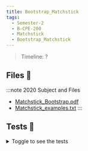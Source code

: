 ```yaml
---
title: Bootstrap_Matchstick
tags:
  - Semester-2
  - B-CPE-200
  - Matchstick
  - Bootstrap_Matchstick
---
```

> Timeline: ?


## Files 📂

:::note 2020 Subject and Files
- [Matchstick_Bootstrap.pdf](https://github.com/Studio-17/Epitech-Subjects/raw/main/Semester-2/B-CPE-200/Matchstick/Bootstrap_Matchstick/Matchstick_Bootstrap.pdf)
- [Matchstick_examples.txt](https://github.com/Studio-17/Epitech-Subjects/raw/main/Semester-2/B-CPE-200/Matchstick/Bootstrap_Matchstick/Matchstick_examples.txt)
:::

## Tests 🤖
<details>
  <summary>Toggle to see the tests</summary>
  <div>
Yo
  </div>
</details>

